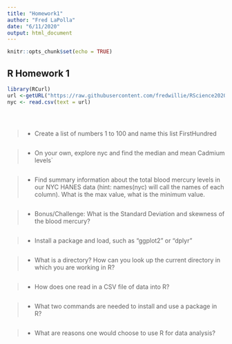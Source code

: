```yaml
---
title: "Homework1"
author: "Fred LaPolla"
date: "6/11/2020"
output: html_document
---
```


```r
knitr::opts_chunk$set(echo = TRUE)
```

## R Homework 1

```r
library(RCurl)
url <-getURL("https://raw.githubusercontent.com/fredwillie/RScience2020/master/NYC_HANES_DIAB.csv")
nyc <- read.csv(text = url)


  
```

>- Create a list of numbers 1 to 100 and name this list FirstHundred

```r

```

>- On your own, explore nyc and find the median and mean Cadmium levels`

```r

```


>- Find summary information about the total blood mercury levels in our NYC HANES data (hint: names(nyc) will call the names of each column). What is the max value, what is the minimum value.  

```r

```

>- Bonus/Challenge: What is the Standard Deviation and skewness of the blood mercury?

```r

```


>- Install a package and load, such as "ggplot2" or "dplyr"

```r

```


>- What is a directory? How can you look up the current directory in which you are working in R?

```r

```


>- How does one read in a CSV file of data into R?

```r

```

>- What two commands are needed to install and use a package in R?

```r

```

>- What are reasons one would choose to use R for data analysis?


